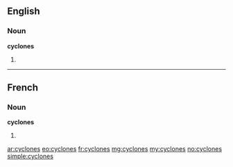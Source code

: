 ==English==

===Noun===
'''cyclones'''

# {{plural of|cyclone}}

----

==French==

===Noun===
'''cyclones''' {{m}} {{p}}

# {{plural of|cyclone|lang=fr}}

[[ar:cyclones]]
[[eo:cyclones]]
[[fr:cyclones]]
[[mg:cyclones]]
[[my:cyclones]]
[[no:cyclones]]
[[simple:cyclones]]